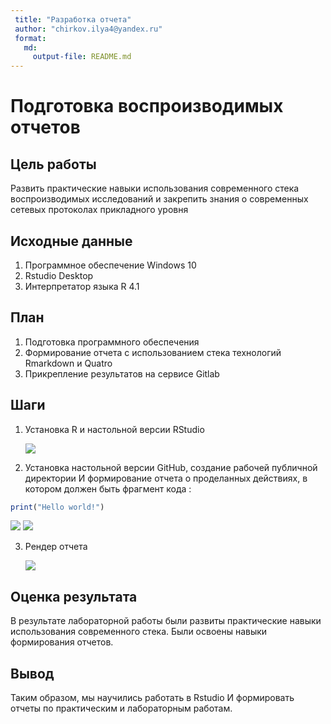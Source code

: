 ```yaml
---
 title: "Разработка отчета"
 author: "chirkov.ilya4@yandex.ru"
 format: 
   md:
     output-file: README.md
---
```


# Подготовка воспроизводимых отчетов 
 
 
## Цель работы 
 
  Развить практические навыки использования современного стека воспроизводимых исследований и закрепить знания о современных сетевых протоколах прикладного уровня 
  
## Исходные данные 
 
 1. Программное обеспечение Windows 10 
 2. Rstudio Desktop
 3. Интерпретатор языка R 4.1
 
 
## План 
 
 1. Подготовка программного обеспечения
 2. Формирование отчета с использованием стека технологий Rmarkdown и Quatro 
 3. Прикрепление результатов на сервисе Gitlab 
 
## Шаги 
 
 1. Установка R и настольной версии RStudio
 
    ![](img/1.png)
 
 2. Установка настольной версии GitHub, создание рабочей публичной директории И формирование отчета о проделанных действиях, в котором должен быть фрагмент кода :
```r
print("Hello world!")
```


   ![](img/2.png) 
   ![](img/3.png)
    
 
 3. Рендер отчета
 
    ![](img/4.png)
  
## Оценка результата
  
 В результате лабораторной работы были развиты практические навыки использования современного стека. Были освоены навыки формирования отчетов.
 
## Вывод 

 Таким образом, мы научились работать в Rstudio И формировать отчеты по практическим и лабораторным работам.
   
